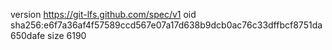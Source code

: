 version https://git-lfs.github.com/spec/v1
oid sha256:e6f7a36af4f57589ccd567e07a17d638b9dcb0ac76c33dffbcf8751da650dafe
size 6190
